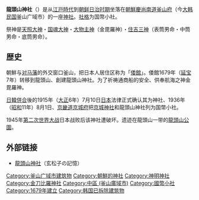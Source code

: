 {{日本神社
| name = 龍頭山神社
| img = Ryutosan Shrine circa 1930.JPG 
| img_capt = 
| image_width = 250px
| nihongo =竜頭山神社
| hiragana =りゅうとうさんじんじゃ
| romaji = 
| location = 朝鮮慶尚南道釜山府辯天町
| god = 天照大神<br/>国魂大神<br/>大物主神<br/>表筒男命<br/>中筒男命<br/>底筒男命
| type = 国幣小社
| struct = 
| open_year = [[延宝|延宝]]7年（1679年）
| cere_date = 
}}
'''龍頭山神社'''（{{lang|ja|りゅうとうさんじんじゃ}}）是从[[江戸時代|江戸時代]]到[[朝鲜日治时期|朝鲜日治时期]]坐落在[[朝鮮|朝鮮]][[慶尚南道_(日本統治時代)|慶尚南道]][[釜山广域市|釜山府]]（今[[大韩民国|大韩民国]]釜山广域市）的一座[[神社|神社]]。[[社格|社格]]为国幣小社。

祭神是[[天照大神|天照大神]]・[[国魂|国魂大神]]・[[大物主神|大物主神]]（金毘羅神）・[[住吉三神|住吉三神]]（表筒男命・中筒男命・底筒男命）。

== 歴史 ==
朝鮮与[[对马藩|对马藩]]的外交窗口釜山，把日本人居住区称为「[[倭館|倭館]]」。倭館1679年（[[延宝|延宝]]7年）转移到龍頭山、創建龍頭山神社。为了祈祷通商船的安全、供奉航海之神金毘羅神。

[[日韓併合|日韓併合]]後的1915年（[[大正|大正]]6年）7月10日[[大日本帝国|日本]]法律正式确认其为神社、1936年（[[昭和|昭和]]11年）8月1日、[[京畿道_(日本統治時代)|京畿道]][[京城府|京城府]]把[[京城神社|京城神社]]和龍頭山神社列为国幣小社。

1945年[[第二次世界大战|第二次世界大战]]日本战败后该神社遭破坏。遗迹在龍頭山一带的[[龍頭山公園|龍頭山公園]]。

==外部链接==
*[http://www.genbu.net/haizetu/old/ryutou_title.htm 龍頭山神社]（玄松子の記憶）

{{近代社格制度}}

[[Category:釜山广域市建筑物|Category:釜山广域市建筑物]]
[[Category:朝鮮的神社|Category:朝鮮的神社]]
[[Category:神明神社|Category:神明神社]]
[[Category:金刀比羅神社|Category:金刀比羅神社]]
[[Category:中區_(釜山廣域市)|Category:中區 (釜山廣域市)]]
[[Category:國幣小社|Category:國幣小社]]
[[Category:1679年建立|Category:1679年建立]]
[[Category:韩国已拆除建筑物|Category:韩国已拆除建筑物]]